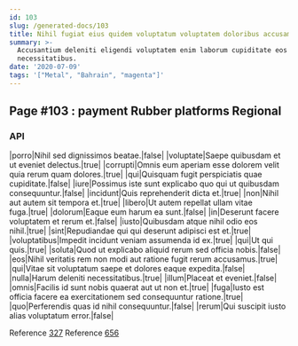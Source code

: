 ```yaml
---
id: 103
slug: /generated-docs/103
title: Nihil fugiat eius quidem voluptatum voluptatem doloribus accusamus minima.
summary: >-
  Accusantium deleniti eligendi voluptatem enim laborum cupiditate eos
  necessitatibus.
date: '2020-07-09'
tags: '["Metal", "Bahrain", "magenta"]'
---
```



## Page #103 : payment Rubber platforms Regional
### API

|porro|Nihil sed dignissimos beatae.|false|
|voluptate|Saepe quibusdam et ut eveniet delectus.|true|
|corrupti|Omnis eum aperiam esse dolorem velit quia rerum quam dolores.|true|
|qui|Quisquam fugit perspiciatis quae cupiditate.|false|
|iure|Possimus iste sunt explicabo quo qui ut quibusdam consequuntur.|false|
|incidunt|Quis reprehenderit dicta et.|true|
|non|Nihil aut autem sit tempora et.|true|
|libero|Ut autem repellat ullam vitae fuga.|true|
|dolorum|Eaque eum harum ea sunt.|false|
|in|Deserunt facere voluptatem et rerum et.|false|
|iusto|Quibusdam atque nihil odio eos nihil.|true|
|sint|Repudiandae qui qui deserunt adipisci est et.|true|
|voluptatibus|Impedit incidunt veniam assumenda id ex.|true|
|qui|Ut qui quis.|true|
|soluta|Quod ut explicabo aliquid rerum sed officia nobis.|false|
|eos|Nihil veritatis rem non modi aut ratione fugit rerum accusamus.|true|
|qui|Vitae sit voluptatum saepe et dolores eaque expedita.|false|
|nulla|Harum deleniti necessitatibus.|true|
|illum|Placeat et eveniet.|false|
|omnis|Facilis id sunt nobis quaerat aut ut non et.|true|
|fuga|Iusto est officia facere ea exercitationem sed consequuntur ratione.|true|
|quo|Perferendis quas id nihil consequuntur.|false|
|rerum|Qui suscipit iusto alias voluptatum error.|false|

Reference [327](/generated-docs/327)
Reference [656](/generated-docs/656)





